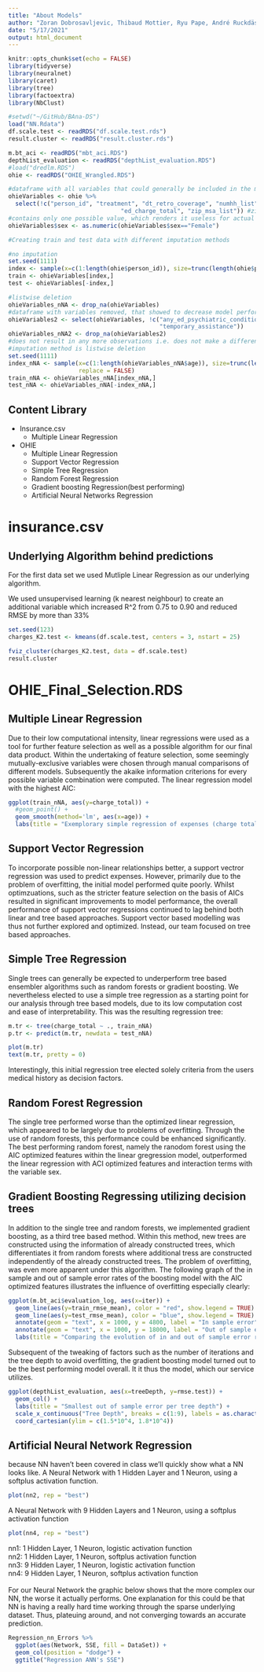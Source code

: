 ```yaml
---
title: "About Models"
author: "Zoran Dobrosavljevic, Thibaud Mottier, Ryu Pape, André Ruckdäschel"
date: "5/17/2021"
output: html_document
---
```


```r
knitr::opts_chunk$set(echo = FALSE)
library(tidyverse)
library(neuralnet)
library(caret)
library(tree)
library(factoextra)
library(NbClust)
```


```r
#setwd("~/GitHub/BAna-DS")
load("NN.Rdata")
df.scale.test <- readRDS("df.scale.test.rds")
result.cluster <- readRDS("result.cluster.rds")

m.bt_aci <- readRDS("mbt_aci.RDS")
depthList_evaluation <- readRDS("depthList_evaluation.RDS")
#load("dredlm.RDS")
ohie <- readRDS("OHIE_Wrangled.RDS")

#dataframe with all variables that could generally be included in the model
ohieVariables <- ohie %>% 
  select(!c("person_id", "treatment", "dt_retro_coverage", "numhh_list", "numhh_list",
                                "ed_charge_total", "zip_msa_list")) #zip_msa_list would generally work as predictor but it
#contains only one possible value, which renders it useless for actual predictions
ohieVariables$sex <- as.numeric(ohieVariables$sex=="Female")

#Creating train and test data with different imputation methods

#no imputation
set.seed(1111)
index <- sample(x=c(1:length(ohie$person_id)), size=trunc(length(ohie$person_id)*0.7), replace = FALSE)
train <- ohieVariables[index,]
test <- ohieVariables[-index,]

#listwise deletion
ohieVariables_nNA <- drop_na(ohieVariables)
#dataframe with variables removed, that showed to decrease model performance
ohieVariables2 <- select(ohieVariables, !c("any_ed_psychiatric_condition_or_substance_abuse", "food_assistance",
                                           "temporary_assistance"))
ohieVariables_nNA2 <- drop_na(ohieVariables2)
#does not result in any more observations i.e. does not make a difference for model performance if 
#imputation method is listwise deletion
set.seed(1111)
index_nNA <- sample(x=c(1:length(ohieVariables_nNA$age)), size=trunc(length(ohieVariables_nNA$age)*0.7),
                    replace = FALSE)
train_nNA <- ohieVariables_nNA[index_nNA,]
test_nNA <- ohieVariables_nNA[-index_nNA,]
```

## Content Library
- Insurance.csv
  - Multiple Linear Regression
- OHIE
  - Multiple Linear Regression
  - Support Vector Regression
  - Simple Tree Regression
  - Random Forest Regression
  - Gradient boosting Regression(best performing)
  - Artificial Neural Networks Regression

# insurance.csv

## Underlying Algorithm behind predictions
For the first data set we used Mutliple Linear Regression as our underlying algorithm.

We used unsupervised learning (k nearest neighbour) to create an additional variable which increased R^2 from 0.75 to 0.90 and reduced RMSE by more than 33%

```r
set.seed(123)
charges_K2.test <- kmeans(df.scale.test, centers = 3, nstart = 25)

fviz_cluster(charges_K2.test, data = df.scale.test)
result.cluster
```
  
# OHIE_Final_Selection.RDS

## Multiple Linear Regression
Due to their low computational intensity, linear regressions were used as a tool for further feature selection as well as a possible algorithm for our final data product.
Within the undertaking of feature selection, some seemingly mutually-exclusive variables were chosen through manual comparisons of different models. Subsequently the akaike information criterions for every possible variable combination were computed.
The linear regression model with the highest AIC:
  
```r
ggplot(train_nNA, aes(y=charge_total)) +
  #geom_point() +
  geom_smooth(method='lm', aes(x=age)) +
  labs(title = "Exemplorary simple regression of expenses (charge total) on age")
```
  
## Support Vector Regression
To incorporate possible non-linear relationships better, a support vectror regression was used to predict expenses. However, primarily due to the problem of overfitting, the initial model performed quite poorly. Whilst optimzuations, such as the stricter feature selection on the basis of AICs resulted in significant improvements to model performance, the overall performance of support vector regressions continued to lag behind both linear and tree based approaches. Support vector based modelling was thus not further explored and optimized. Instead, our team focused on tree based approaches.

## Simple Tree Regression
Single trees can generally be expected to underperform tree based ensembler algorithms such as random forests or gradient boosting. We nevertheless elected to use a simple tree regression as a starting point for our analysis through tree based models, due to its low computation cost and ease of interpretability.
This was the resulting regression tree:
  
```r
m.tr <- tree(charge_total ~ ., train_nNA)
p.tr <- predict(m.tr, newdata = test_nNA)
```
```r
plot(m.tr)
text(m.tr, pretty = 0)
```
  
Interestingly, this initial regression tree elected solely criteria from the users medical history as decision factors.

## Random Forest Regression
The single tree performed worse than the optimized linear regression, which appeared to be largely due to problems of overfitting. Through the use of random forests, this performance could be enhanced significantly. The best performing random forest, namely the ranodom forest using the AIC optimized features within the linear gregression model, outperformed the linear regression with ACI optimized features and interaction terms with the variable sex.
  
## Gradient Boosting Regressing utilizing decision trees
In addition to the single tree and random forests, we implemented gradient boosting, as a third tree based method. Within this method, new trees are constructed using the information of already constructed trees, which differentiates it from random forests where additional tress are constructed independently of the already constructed trees. The problem of overfitting, was even more apparent under this algorithm.
The following graph of the in sample and out of sample error rates of the boosting model with the AIC optimized features illustrates the influence of overfitting especially clearly:  
  
```r
ggplot(m.bt_aci$evaluation_log, aes(x=iter)) +
  geom_line(aes(y=train_rmse_mean), color = "red", show.legend = TRUE) +
  geom_line(aes(y=test_rmse_mean), color = "blue", show.legend = TRUE) + 
  annotate(geom = "text", x = 1000, y = 4800, label = "In sample error", color = "red") +
  annotate(geom = "text", x = 1000, y = 18000, label = "Out of sample error", color = "blue") +
  labs(title = "Comparing the evolution of in and out of sample error rates as the number of iterations increases")
```
  
Subsequent of the tweaking of factors such as the number of iterations and the tree depth to avoid overfitting, the gradient boosting model turned out to be the best performing model overall. It it thus the model, which our service utilizes.
  
```r
ggplot(depthList_evaluation, aes(x=treeDepth, y=rmse.test)) +
  geom_col() +
  labs(title = "Smallest out of sample error per tree depth") +
  scale_x_continuous("Tree Depth", breaks = c(1:9), labels = as.character(c(1:9))) +
  coord_cartesian(ylim = c(1.5*10^4, 1.8*10^4))
```


## Artificial Neural Network Regression
because NN haven't been covered in class we'll quickly show what a NN looks like.
A Neural Network with 1 Hidden Layer and 1 Neuron, using a softplus activation function.  
```r
plot(nn2, rep = "best")
```

A Neural Network with 9 Hidden Layers and 1 Neuron, using a softplus activation function
```r
plot(nn4, rep = "best")
```
  
nn1: 1 Hidden Layer, 1 Neuron, logistic activation function  
nn2: 1 Hidden Layer, 1 Neuron, softplus activation function  
nn3: 9 Hidden Layer, 1 Neuron, logistic activation function  
nn4: 9 Hidden Layer, 1 Neuron, softplus activation function  
<br />
For our Neural Network the graphic below shows that the more complex our NN, the worse it actually performs. One explanation for this could be that NN is having a really hard time working through the sparse underlying dataset. Thus, plateuing around, and not converging towards an accurate prediction.



```r
Regression_nn_Errors %>% 
  ggplot(aes(Network, SSE, fill = DataSet)) + 
  geom_col(position = "dodge") + 
  ggtitle("Regression ANN's SSE")
```
